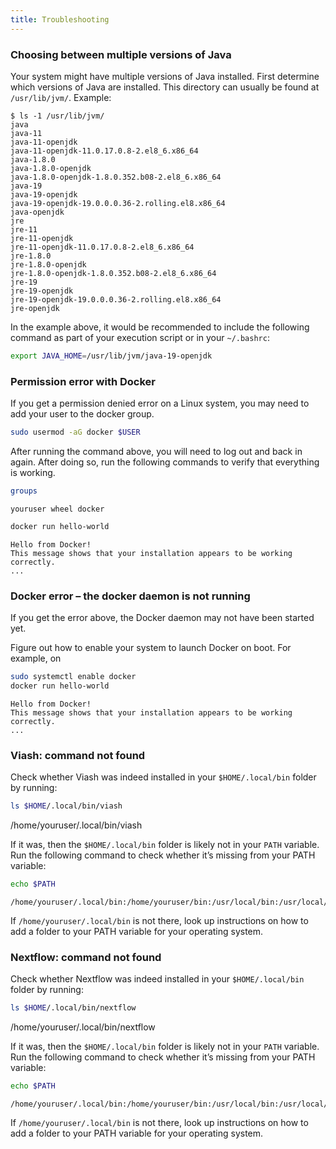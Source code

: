 ```yaml
---
title: Troubleshooting
---
```


### Choosing between multiple versions of Java

Your system might have multiple versions of Java installed. First determine which versions of Java are installed. This directory can usually be found at `/usr/lib/jvm/`. Example:

```
$ ls -1 /usr/lib/jvm/
java
java-11
java-11-openjdk
java-11-openjdk-11.0.17.0.8-2.el8_6.x86_64
java-1.8.0
java-1.8.0-openjdk
java-1.8.0-openjdk-1.8.0.352.b08-2.el8_6.x86_64
java-19
java-19-openjdk
java-19-openjdk-19.0.0.0.36-2.rolling.el8.x86_64
java-openjdk
jre
jre-11
jre-11-openjdk
jre-11-openjdk-11.0.17.0.8-2.el8_6.x86_64
jre-1.8.0
jre-1.8.0-openjdk
jre-1.8.0-openjdk-1.8.0.352.b08-2.el8_6.x86_64
jre-19
jre-19-openjdk
jre-19-openjdk-19.0.0.0.36-2.rolling.el8.x86_64
jre-openjdk
```

In the example above, it would be recommended to include the following
command as part of your execution script or in your `~/.bashrc`:

```sh
export JAVA_HOME=/usr/lib/jvm/java-19-openjdk
```

### Permission error with Docker

If you get a permission denied error on a Linux system, you may need to add your user to the docker group.

```sh
sudo usermod -aG docker $USER
```

After running the command above, you will need to log out and back in again.
After doing so, run the following commands to verify that everything is working.

```sh
groups
```

    youruser wheel docker

```sh
docker run hello-world
```

    Hello from Docker!
    This message shows that your installation appears to be working correctly.
    ...

### Docker error – the docker daemon is not running

If you get the error above, the Docker daemon may not have been started yet.

Figure out how to enable your system to launch Docker on boot. For example, 
on 
```sh
sudo systemctl enable docker
docker run hello-world
```

    Hello from Docker!
    This message shows that your installation appears to be working correctly.
    ...

### Viash: command not found

Check whether Viash was indeed installed in your `$HOME/.local/bin` folder by running:

```bash
ls $HOME/.local/bin/viash
```

  /home/youruser/.local/bin/viash

If it was, then the `$HOME/.local/bin` folder is likely not in your `PATH` variable. 
Run the following command to check whether it's missing from your PATH variable:

```bash
echo $PATH
```

    /home/youruser/.local/bin:/home/youruser/bin:/usr/local/bin:/usr/local/sbin:/usr/bin:/usr/sbin

If `/home/youruser/.local/bin` is not there, look up instructions on how to add a folder to your PATH variable for your operating system.

### Nextflow: command not found

Check whether Nextflow was indeed installed in your `$HOME/.local/bin` folder by running:

```bash
ls $HOME/.local/bin/nextflow
```

  /home/youruser/.local/bin/nextflow

If it was, then the `$HOME/.local/bin` folder is likely not in your `PATH` variable. 
Run the following command to check whether it's missing from your PATH variable:

```bash
echo $PATH
```

    /home/youruser/.local/bin:/home/youruser/bin:/usr/local/bin:/usr/local/sbin:/usr/bin:/usr/sbin

If `/home/youruser/.local/bin` is not there, look up instructions on how to add a folder to your PATH variable for your operating system.